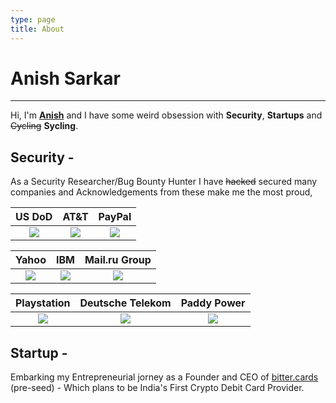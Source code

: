 ```yaml
---
type: page
title: About
---
```

# Anish Sarkar
---

Hi, I'm **[Anish](https://anishwantstobeasecurity.engineer/images/FBF78BCC-9599-4726-9770-1FB9AEFE7394.png)** and I have some weird obsession with **Security**, **Startups** and ~~Cycling~~ **Sycling**.

## Security - 
As a Security Researcher/Bug Bounty Hunter I have ~~hacked~~ secured many companies and Acknowledgements from these make me the most proud,



US DoD                |  AT&T                |  PayPal
:-------------------------:|:-------------------------:|:-------------------------:
![](https://anishwantstobeasecurity.engineer/images/DoD.png) | ![](https://anishwantstobeasecurity.engineer/images/att.png) | ![](https://anishwantstobeasecurity.engineer/images/paypal.jpg)


Yahoo                |  IBM                |  Mail.ru Group
:-------------------------:|:-------------------------:|:-------------------------:
![](https://anishwantstobeasecurity.engineer/images/yahoo.jpg) | ![](https://anishwantstobeasecurity.engineer/images/IBM.jpg) | ![](https://anishwantstobeasecurity.engineer/images/mailru.png)


Playstation                |  Deutsche Telekom                |  Paddy Power
:-------------------------:|:-------------------------:|:-------------------------:
![](https://anishwantstobeasecurity.engineer/images/playstation.png) | ![](https://anishwantstobeasecurity.engineer/images/t-mobile.jpg.png) | ![](https://anishwantstobeasecurity.engineer/images/PPB.png)



## Startup -
Embarking my Entrepreneurial jorney as a Founder and CEO of [bitter.cards](https://bitter.cards/) (pre-seed) - Which plans to be India's First Crypto Debit Card Provider.
